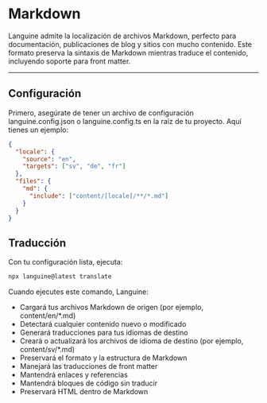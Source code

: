 # Markdown

Languine admite la localización de archivos Markdown, perfecto para documentación, publicaciones de blog y sitios con mucho contenido. Este formato preserva la sintaxis de Markdown mientras traduce el contenido, incluyendo soporte para front matter.

---

## Configuración

Primero, asegúrate de tener un archivo de configuración languine.config.json o languine.config.ts en la raíz de tu proyecto. Aquí tienes un ejemplo:

```json
{
  "locale": {
    "source": "en",
    "targets": ["sv", "de", "fr"]
  },
  "files": {
    "md": {
      "include": ["content/[locale]/**/*.md"]
    }
  }
}
```

## Traducción

Con tu configuración lista, ejecuta:

```bash
npx languine@latest translate
```

Cuando ejecutes este comando, Languine:

- Cargará tus archivos Markdown de origen (por ejemplo, content/en/*.md)
- Detectará cualquier contenido nuevo o modificado
- Generará traducciones para tus idiomas de destino
- Creará o actualizará los archivos de idioma de destino (por ejemplo, content/sv/*.md)
- Preservará el formato y la estructura de Markdown
- Manejará las traducciones de front matter
- Mantendrá enlaces y referencias
- Mantendrá bloques de código sin traducir
- Preservará HTML dentro de Markdown
